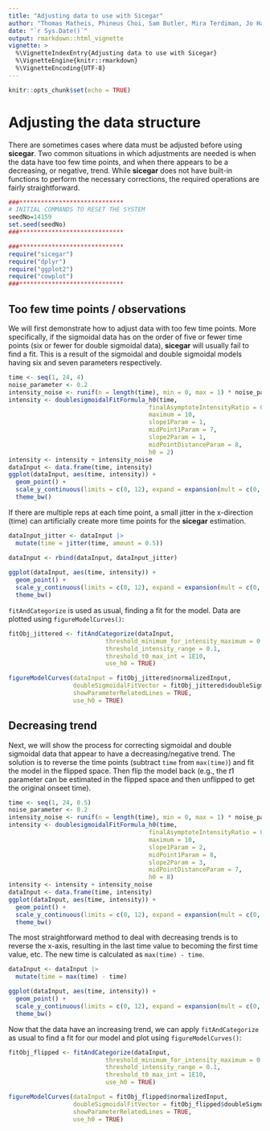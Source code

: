 ```yaml
---
title: "Adjusting data to use with Sicegar"
author: "Thomas Matheis, Phineus Choi, Sam Butler, Mira Terdiman, Jo Hardin"
date: "`r Sys.Date()`"
output: rmarkdown::html_vignette
vignette: >
  %\VignetteIndexEntry{Adjusting data to use with Sicegar}
  %\VignetteEngine{knitr::rmarkdown}
  %\VignetteEncoding{UTF-8}
---
```


```r
knitr::opts_chunk$set(echo = TRUE)
```

# Adjusting the data structure

There are sometimes cases where data must be adjusted before using **sicegar**. 
Two common situations in which adjustments are needed is when the data have too few time points, and when there appears to be a decreasing, or negative, trend. 
While **sicegar** does not have built-in functions to perform the necessary corrections, the required operations are fairly straightforward.

```r

###*****************************
# INITIAL COMMANDS TO RESET THE SYSTEM
seedNo=14159
set.seed(seedNo)
###*****************************

###*****************************
require("sicegar")
require("dplyr")
require("ggplot2")
require("cowplot")
###*****************************
```

## Too few time points / observations

We will first demonstrate how to adjust data with too few time points. 
More specifically, if the sigmoidal data has on the order of five or fewer time points (six or fewer for double sigmoidal data), **sicegar** will usually fail to find a fit. 
This is a result of the sigmoidal and double sigmoidal models having six and seven parameters respectively.

```r
time <- seq(1, 24, 4)
noise_parameter <- 0.2
intensity_noise <- runif(n = length(time), min = 0, max = 1) * noise_parameter
intensity <- doublesigmoidalFitFormula_h0(time,
                                       finalAsymptoteIntensityRatio = 0.3,
                                       maximum = 10,
                                       slope1Param = 1,
                                       midPoint1Param = 7,
                                       slope2Param = 1,
                                       midPointDistanceParam = 8,
                                       h0 = 2)
intensity <- intensity + intensity_noise
dataInput <- data.frame(time, intensity)
ggplot(dataInput, aes(time, intensity)) + 
  geom_point() + 
  scale_y_continuous(limits = c(0, 12), expand = expansion(mult = c(0, 0))) + 
  theme_bw()
```

If there are multiple reps at each time point, a small jitter in the x-direction (time) can artificially create more time points for the **sicegar** estimation.

```r
dataInput_jitter <- dataInput |>
  mutate(time = jitter(time, amount = 0.5))

dataInput <- rbind(dataInput, dataInput_jitter)
  
ggplot(dataInput, aes(time, intensity)) + 
  geom_point() + 
  scale_y_continuous(limits = c(0, 12), expand = expansion(mult = c(0, 0))) + 
  theme_bw()
```

`fitAndCategorize` is used as usual, finding a fit for the model. 
Data are plotted using `figureModelCurves()`:

```r
fitObj_jittered <- fitAndCategorize(dataInput,
                           threshold_minimum_for_intensity_maximum = 0.3,
                           threshold_intensity_range = 0.1,
                           threshold_t0_max_int = 1E10,
                           use_h0 = TRUE)

figureModelCurves(dataInput = fitObj_jittered$normalizedInput,
                  doubleSigmoidalFitVector = fitObj_jittered$doubleSigmoidalModel,
                  showParameterRelatedLines = TRUE,
                  use_h0 = TRUE)
```

## Decreasing trend

Next, we will show the process for correcting sigmoidal and double sigmoidal data that appear to have a decreasing/negative trend. 
The solution is to reverse the time points (subtract `time` from `max(time)`) and fit the model in the flipped space. 
Then flip the model back (e.g., the $t1$ parameter can be estimated in the flipped space and then unflipped to get the original onseet time).

```r
time <- seq(1, 24, 0.5)
noise_parameter <- 0.2
intensity_noise <- runif(n = length(time), min = 0, max = 1) * noise_parameter
intensity <- doublesigmoidalFitFormula_h0(time,
                                       finalAsymptoteIntensityRatio = 0.3,
                                       maximum = 10,
                                       slope1Param = 2,
                                       midPoint1Param = 8,
                                       slope2Param = 3,
                                       midPointDistanceParam = 7,
                                       h0 = 8)
intensity <- intensity + intensity_noise
dataInput <- data.frame(time, intensity)
ggplot(dataInput, aes(time, intensity)) + 
  geom_point() + 
  scale_y_continuous(limits = c(0, 12), expand = expansion(mult = c(0, 0))) + 
  theme_bw()
```

The most straightforward method to deal with decreasing trends is to reverse the x-axis, resulting in the last time value to becoming the first time value, etc.
The new time is calculated as `max(time) - time`.

```r
dataInput <- dataInput |>
  mutate(time = max(time) - time)

ggplot(dataInput, aes(time, intensity)) + 
  geom_point() + 
  scale_y_continuous(limits = c(0, 12), expand = expansion(mult = c(0, 0))) + 
  theme_bw()
```

Now that the data have an increasing trend, we can apply `fitAndCategorize` as usual to find a fit for our model and plot using `figureModelCurves()`:

```r
fitObj_flipped <- fitAndCategorize(dataInput,
                           threshold_minimum_for_intensity_maximum = 0.3,
                           threshold_intensity_range = 0.1,
                           threshold_t0_max_int = 1E10,
                           use_h0 = TRUE)

figureModelCurves(dataInput = fitObj_flipped$normalizedInput,
                  doubleSigmoidalFitVector = fitObj_flipped$doubleSigmoidalModel,
                  showParameterRelatedLines = TRUE,
                  use_h0 = TRUE)
```


